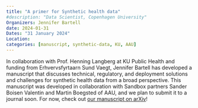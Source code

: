 ```yaml
---
title: "A primer for Synthetic health data"
#description: "Data Scientist, Copenhagen University"
Organizers: Jennifer Bartell
date: 2024-01-31
Dates: "31 January 2024"
Location: 
categories: [manuscript, synthetic-data, KU, AAU]
---
```


In collaboration with Prof. Henning Langberg at KU Public Health and funding from Erhvervsfyrtaarn Sund Vaegt, Jennifer Bartell has developed a manuscript that discusses technical, regulatory, and deployment solutions and challenges for synthetic health data from a broad perspective. This manuscript was developed in collaboration with Sandbox partners Sander Boisen Valentin and Martin Boegsted of AAU, and we plan to submit it to a journal soon. For now, check out [our manuscript on arXiv](https://arxiv.org/abs/2401.17653)!